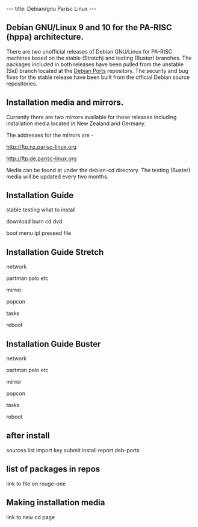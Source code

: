 ---
title: Debian/gnu Parisc Linux
---


== Debian GNU/Linux 9 and 10 for the PA-RISC (hppa) architecture. ==
There are two unofficial releases of Debian GNU/Linux for PA-RISC machines based on the stable (Stretch) and testing (Buster) branches. The packages included in both releases have been pulled from the unstable (Sid) branch located at the [http://www.debian-ports.org Debian Ports] repository. The security and bug fixes for the stable release have been built from the official Debian source repositories.


== Installation media and mirrors. ==
Currently there are two mirrors available for these releases including installation media located in New Zealand and Germany.

The addresses for the mirrors are -

[http://ftp.nz.parisc-linux.org http://ftp.nz.parisc-linux.org] 

[http://ftp.de.parisc-linux.org http://ftp.de.parisc-linux.org] 

Media can be found at under the debian-cd directory. The testing (Buster) media will be updated every two months.


== Installation Guide ==
stable testing what to install

download burn cd dvd

boot menu ipl preseed file
== Installation Guide Stretch==
network

partman palo etc

mirror

popcon

tasks

reboot
== Installation Guide Buster ==
network

partman palo etc

mirror

popcon

tasks

reboot

== after install ==
sources.list
import key
submit install report
deb-ports


== list of packages in repos ==
link to file on rouge-one


== Making installation media ==
link to new cd page